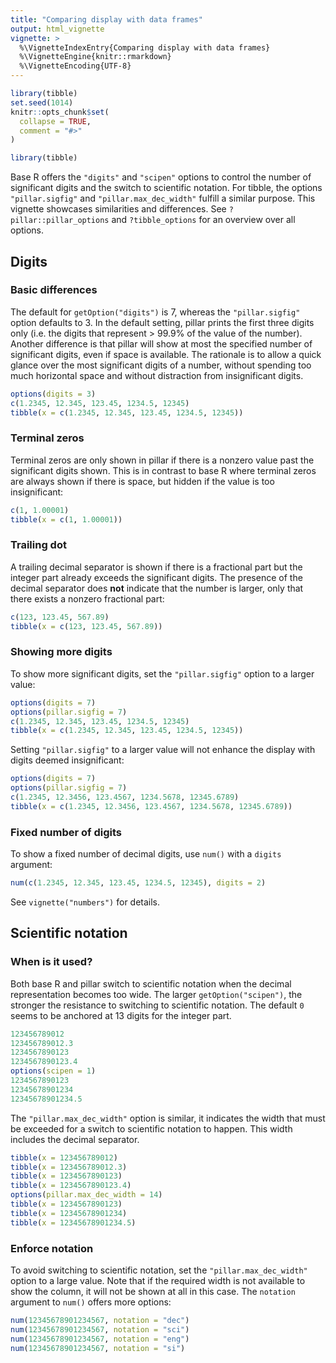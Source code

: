 ```yaml
---
title: "Comparing display with data frames"
output: html_vignette
vignette: >
  %\VignetteIndexEntry{Comparing display with data frames}
  %\VignetteEngine{knitr::rmarkdown}
  %\VignetteEncoding{UTF-8}
---
```


```r
library(tibble)
set.seed(1014)
knitr::opts_chunk$set(
  collapse = TRUE,
  comment = "#>"
)

```

```r
library(tibble)
```

Base R offers the `"digits"` and `"scipen"` options to control the number of significant digits and the switch to scientific notation.
For tibble, the options `"pillar.sigfig"` and `"pillar.max_dec_width"` fulfill a similar purpose.
This vignette showcases similarities and differences.
See `?pillar::pillar_options` and `?tibble_options` for an overview over all options.

## Digits

### Basic differences

The default for `getOption("digits")` is 7, whereas the `"pillar.sigfig"` option defaults to 3.
In the default setting, pillar prints the first three digits only (i.e. the digits that represent > 99.9% of the value of the number).
Another difference is that pillar will show at most the specified number of significant digits, even if space is available.
The rationale is to allow a quick glance over the most significant digits of a number, without spending too much horizontal space and without distraction from insignificant digits.

```r
options(digits = 3)
c(1.2345, 12.345, 123.45, 1234.5, 12345)
tibble(x = c(1.2345, 12.345, 123.45, 1234.5, 12345))
```

### Terminal zeros

Terminal zeros are only shown in pillar if there is a nonzero value past the significant digits shown.
This is in contrast to base R where terminal zeros are always shown if there is space, but hidden if the value is too insignificant:

```r
c(1, 1.00001)
tibble(x = c(1, 1.00001))
```

### Trailing dot

A trailing decimal separator is shown if there is a fractional part but the integer part already exceeds the significant digits.
The presence of the decimal separator does **not** indicate that the number is larger, only that there exists a nonzero fractional part:

```r
c(123, 123.45, 567.89)
tibble(x = c(123, 123.45, 567.89))
```

### Showing more digits

To show more significant digits, set the `"pillar.sigfig"` option to a larger value:

```r
options(digits = 7)
options(pillar.sigfig = 7)
c(1.2345, 12.345, 123.45, 1234.5, 12345)
tibble(x = c(1.2345, 12.345, 123.45, 1234.5, 12345))
```

Setting `"pillar.sigfig"` to a larger value will not enhance the display with digits deemed insignificant:

```r
options(digits = 7)
options(pillar.sigfig = 7)
c(1.2345, 12.3456, 123.4567, 1234.5678, 12345.6789)
tibble(x = c(1.2345, 12.3456, 123.4567, 1234.5678, 12345.6789))
```

### Fixed number of digits

To show a fixed number of decimal digits, use `num()` with a `digits` argument:

```r
num(c(1.2345, 12.345, 123.45, 1234.5, 12345), digits = 2)
```

See `vignette("numbers")` for details.

## Scientific notation

### When is it used?

Both base R and pillar switch to scientific notation when the decimal representation becomes too wide.
The larger `getOption("scipen")`, the stronger the resistance to switching to scientific notation.
The default `0` seems to be anchored at 13 digits for the integer part.

```r
123456789012
123456789012.3
1234567890123
1234567890123.4
options(scipen = 1)
1234567890123
12345678901234
12345678901234.5
```

The `"pillar.max_dec_width"` option is similar, it indicates the width that must be exceeded for a switch to scientific notation to happen.
This width includes the decimal separator.

```r
tibble(x = 123456789012)
tibble(x = 123456789012.3)
tibble(x = 1234567890123)
tibble(x = 1234567890123.4)
options(pillar.max_dec_width = 14)
tibble(x = 1234567890123)
tibble(x = 12345678901234)
tibble(x = 12345678901234.5)
```

### Enforce notation

To avoid switching to scientific notation, set the `"pillar.max_dec_width"` option to a large value.
Note that if the required width is not available to show the column, it will not be shown at all in this case.
The `notation` argument to `num()` offers more options:

```r
num(12345678901234567, notation = "dec")
num(12345678901234567, notation = "sci")
num(12345678901234567, notation = "eng")
num(12345678901234567, notation = "si")
```
